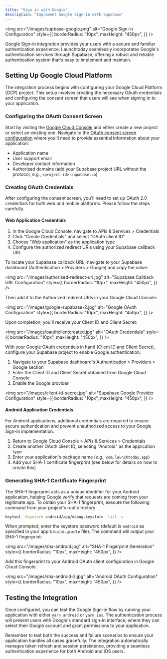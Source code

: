 ```yaml
---
title: "Sign in with Google"
description: "Implement Google Sign-in with Supabase"
---
```


<img
  src="/images/supbase-google.png"
  alt="Google Sign-in Configuration"
  style={{
    borderRadius: "10px",
    maxHeight: "450px",
  }}
/>

Google Sign-in integration provides your users with a secure and familiar authentication experience. Launchtoday seamlessly incorporates Google's authentication services through Supabase, offering a robust and reliable authentication system that's easy to implement and maintain.

## Setting Up Google Cloud Platform

The integration process begins with configuring your Google Cloud Platform (GCP) project. This setup involves creating the necessary OAuth credentials and configuring the consent screen that users will see when signing in to your application.

### Configuring the OAuth Consent Screen

Start by visiting the [Google Cloud Console](https://console.cloud.google.com) and either create a new project or select an existing one. Navigate to the [OAuth consent screen configuration](https://console.cloud.google.com/apis/credentials/consent) where you'll need to provide essential information about your application:

- Application name
- User support email
- Developer contact information
- Authorized domains (add your Supabase project URL without the protocol, e.g., `<project-id>.supabase.co`)

### Creating OAuth Credentials

After configuring the consent screen, you'll need to set up OAuth 2.0 credentials for both web and mobile platforms. Please follow the steps carefully.

#### Web Application Credentials

1. In the Google Cloud Console, navigate to APIs & Services > Credentials
2. Click "Create Credentials" and select "OAuth client ID"
3. Choose "Web application" as the application type
4. Configure the authorized redirect URIs using your Supabase callback URL

To locate your Supabase callback URL, navigate to your Supabase dashboard (Authentication > Providers > Google) and copy the value:

<img
  src="/images/authorised-redirect-uri.jpg"
  alt="Supabase Callback URL Configuration"
  style={{
    borderRadius: "10px",
    maxHeight: "450px",
  }}
/>

Then add it to the Authorized redirect URIs in your Google Cloud Console:

<img
  src="/images/google-supabase-2.jpg"
  alt="Google OAuth Configuration"
  style={{
    borderRadius: "10px",
    maxHeight: "450px",
  }}
/>

Upon completion, you'll receive your Client ID and Client Secret:

<img
  src="/images/oauthclientcreated.jpg"
  alt="OAuth Credentials"
  style={{
    borderRadius: "10px",
    maxHeight: "450px",
  }}
/>

With your Google OAuth credentials in hand (Client ID and Client Secret), configure your Supabase project to enable Google authentication:

1. Navigate to your Supabase dashboard's Authentication > Providers > Google section
2. Enter the Client ID and Client Secret obtained from Google Cloud Console
3. Enable the Google provider

<img
  src="/images/client-id-secret.jpg"
  alt="Supabase Google Provider Configuration"
  style={{
    borderRadius: "10px",
    maxHeight: "450px",
  }}
/>

#### Android Application Credentials

For Android applications, additional credentials are required to ensure secure authentication and prevent unauthorized access to your Google Sign-in implementation.

1. Return to Google Cloud Console > APIs & Services > Credentials
2. Create another OAuth client ID, selecting "Android" as the application type
3. Enter your application's package name (e.g., `com.launchtoday.app`)
4. Add your SHA-1 certificate fingerprint (see below for details on how to create this)

### Generating SHA-1 Certificate Fingerprint

The SHA-1 fingerprint acts as a unique identifier for your Android application, helping Google verify that requests are coming from your legitimate app. To obtain your SHA-1 fingerprint, execute the following command from your project's root directory:

```bash
keytool -keystore android/app/debug.keystore -list -v
```

When prompted, enter the keystore password (default is `android` as specified in your app's `build.gradle` file). The command will output your SHA-1 fingerprint:

<img
  src="/images/sha-android.jpg"
  alt="SHA-1 Fingerprint Generation"
  style={{
    borderRadius: "10px",
    maxHeight: "450px",
  }}
/>

Add this fingerprint to your Android OAuth client configuration in Google Cloud Console:

<img
  src="/images/sha-android-2.jpg"
  alt="Android OAuth Configuration"
  style={{
    borderRadius: "10px",
    maxHeight: "450px",
  }}
/>

## Testing the Integration

Once configured, you can test the Google Sign-in flow by running your application with either `yarn android` or `yarn ios`. The authentication process will present users with Google's standard sign-in interface, where they can select their Google account and grant permissions to your application.

Remember to test both the success and failure scenarios to ensure your application handles all cases gracefully. The integration automatically manages token refresh and session persistence, providing a seamless authentication experience for both Android and iOS users.
